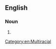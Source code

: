 {{also|touch of the tar brush}}
==English==

===Noun===
{{en-noun|touches of the tarbrush}}

# {{altform|en|touch of the tar brush}}

[[Category:en:Multiracial]]